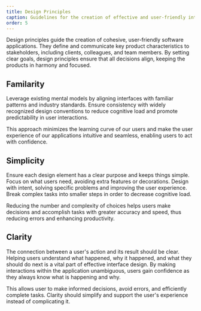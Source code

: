 ```yaml
---
title: Design Principles
caption: Guidelines for the creation of effective and user-friendly interfaces.
order: 5
---
```


Design principles guide the creation of cohesive, user-friendly software applications. They define and communicate key product characteristics to stakeholders, including clients, colleagues, and team members. By setting clear goals, design principles ensure that all decisions align, keeping the products in harmony and focused.

## Familarity

Leverage existing mental models by aligning interfaces with familiar patterns and industry standards. Ensure consistency with widely recognized design conventions to reduce cognitive load and promote predictability in user interactions.

This approach minimizes the learning curve of our users and make the user experience of our applications intuitive and seamless, enabling users to act with confidence.

## Simplicity

Ensure each design element has a clear purpose and keeps things simple. Focus on what users need, avoiding extra features or decorations. Design with intent, solving specific problems and improving the user experience. Break complex tasks into smaller steps in order to decrease cognitive load.

Reducing the number and complexity of choices helps users make decisions and accomplish tasks with greater accuracy and speed, thus reducing errors and enhancing productivity.

## Clarity

The connection between a user's action and its result should be clear. Helping users understand what happened, why it happened, and what they should do next is a vital part of effective interface design. By making interactions within the application unambiguous, users gain confidence as they always know what is happening and why.

This allows user to make informed decisions, avoid errors, and efficiently complete tasks. Clarity should simplify and support the user's experience instead of complicating it.
